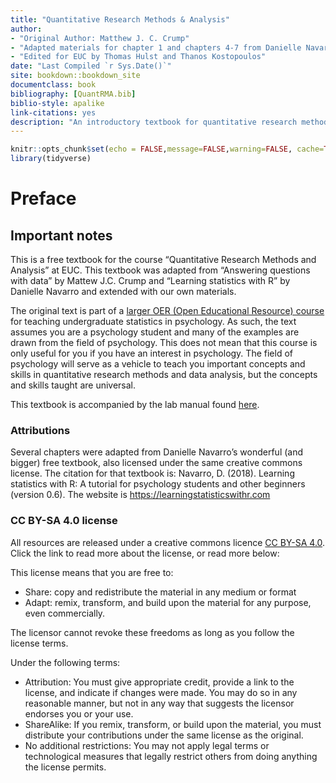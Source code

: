 ```yaml
--- 
title: "Quantitative Research Methods & Analysis"
author:
- "Original Author: Matthew J. C. Crump"
- "Adapted materials for chapter 1 and chapters 4-7 from Danielle Navarro"
- "Edited for EUC by Thomas Hulst and Thanos Kostopoulos"
date: "Last Compiled `r Sys.Date()`"
site: bookdown::bookdown_site
documentclass: book
bibliography: [QuantRMA.bib]
biblio-style: apalike
link-citations: yes
description: "An introductory textbook for quantitative research methods and  analysis at EUC. This text was adapted from \"Answering questions with data\" by Matthew J.C. Crump (https://crumplab.github.io/statistics/) and \"Learning statistics with R\" by Danielle Navarro (https://learningstatisticswithr.com) and extended with our own materials."
---
```

```r
knitr::opts_chunk$set(echo = FALSE,message=FALSE,warning=FALSE, cache=TRUE)
library(tidyverse)
```
# Preface {-}

## Important notes {-}
This is a free textbook for the course "Quantitative Research Methods and Analysis" at EUC. This textbook was adapted from "Answering questions with data" by Mattew J.C. Crump and "Learning statistics with R" by Danielle Navarro and extended with our own materials. 

The original text is part of a [larger OER (Open Educational Resource) course](https://osf.io/3s68c/) for teaching undergraduate statistics in psychology. As such, the text assumes you are a psychology student and many of the examples are drawn from the field of psychology. This does not mean that this course is only useful for you if you have an interest in psychology. The field of psychology will serve as a vehicle to teach you important concepts and skills in quantitative research methods and data analysis, but the concepts and skills taught are universal. 

This textbook is accompanied by the lab manual found [here](https://thomashulst.github.io/quantrma_lab/).

### Attributions {-}
Several chapters were adapted from Danielle Navarro's wonderful (and bigger) free textbook, also licensed under the same creative commons license. The citation for that textbook is: Navarro, D. (2018). Learning statistics with R: A tutorial for psychology students and other beginners (version 0.6). The website is [https://learningstatisticswithr.com](https://learningstatisticswithr.com)

### CC BY-SA 4.0 license {-}
All resources are released under a creative commons licence [CC BY-SA 4.0](https://creativecommons.org/licenses/by-sa/4.0/). Click the link to read more about the license, or read more below:

This license means that you are free to:

- Share: copy and redistribute the material in any medium or format
- Adapt: remix, transform, and build upon the material for any purpose, even commercially.

The licensor cannot revoke these freedoms as long as you follow the license terms.

Under the following terms:

- Attribution: You must give appropriate credit, provide a link to the license, and indicate if changes were made. You may do so in any reasonable manner, but not in any way that suggests the licensor endorses you or your use.
- ShareAlike: If you remix, transform, or build upon the material, you must distribute your contributions under the same license as the original.
- No additional restrictions: You may not apply legal terms or technological measures that legally restrict others from doing anything the license permits.

